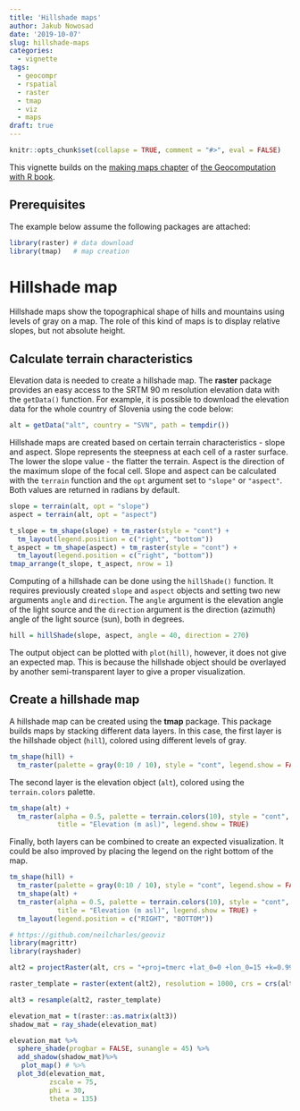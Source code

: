 ```yaml
---
title: 'Hillshade maps'
author: Jakub Nowosad
date: '2019-10-07'
slug: hillshade-maps
categories:
  - vignette
tags:
  - geocompr
  - rspatial
  - raster
  - tmap
  - viz
  - maps
draft: true
---
```


```r
knitr::opts_chunk$set(collapse = TRUE, comment = "#>", eval = FALSE)
```

This vignette builds on the [making maps chapter](https://geocompr.robinlovelace.net/adv-map.html) of [the Geocomputation with R book](https://geocompr.github.io/).

## Prerequisites {-}

The example below assume the following packages are attached:

```r
library(raster) # data download
library(tmap)   # map creation
```

# Hillshade map

Hillshade maps show the topographical shape of hills and mountains using levels of gray on a map.
The role of this kind of maps is to display relative slopes, but not absolute height.

## Calculate terrain characteristics 

Elevation data is needed to create a hillshade map.
The **raster** package provides an easy access to the SRTM 90 m resolution elevation data with the `getData()` function.
For example, it is possible to download the elevation data for the whole country of Slovenia using the code below:

```r
alt = getData("alt", country = "SVN", path = tempdir())
```

Hillshade maps are created based on certain terrain characteristics - slope and aspect.
Slope represents the steepness at each cell of a raster surface.
The lower the slope value - the flatter the terrain.
Aspect is the direction of the maximum slope of the focal cell.
Slope and aspect can be calculated with the `terrain` function and the `opt` argument set to `"slope"` or `"aspect"`.
Both values are returned in radians by default.

```r
slope = terrain(alt, opt = "slope")
aspect = terrain(alt, opt = "aspect")
```

```r
t_slope = tm_shape(slope) + tm_raster(style = "cont") +
  tm_layout(legend.position = c("right", "bottom"))
t_aspect = tm_shape(aspect) + tm_raster(style = "cont") + 
  tm_layout(legend.position = c("right", "bottom"))
tmap_arrange(t_slope, t_aspect, nrow = 1)
```

<!-- add plots of slope and as pect -->
<!-- explain what's that  -->

Computing of a hillshade can be done using the `hillShade()` function. 
It requires previously created `slope` and `aspect` objects and setting two new arguments `angle` and `direction`.
The `angle` argument is the elevation angle of the light source and the `direction` argument is the direction (azimuth) angle of the light source (sun), both in degrees.

```r
hill = hillShade(slope, aspect, angle = 40, direction = 270)
```

The output object can be plotted with `plot(hill)`, however, it does not give an expected map.
This is because the hillshade object should be overlayed by another semi-transparent layer to give a proper visualization.

## Create a hillshade map

A hillshade map can be created using the **tmap** package.
This package builds maps by stacking different data layers.
In this case, the first layer is the hillshade object (`hill`), colored using different levels of gray.

```r
tm_shape(hill) +
  tm_raster(palette = gray(0:10 / 10), style = "cont", legend.show = FALSE)
```

The second layer is the elevation object (`alt`), colored using the `terrain.colors` palette.

```r
tm_shape(alt) +
  tm_raster(alpha = 0.5, palette = terrain.colors(10), style = "cont",
            title = "Elevation (m asl)", legend.show = TRUE)
```

Finally, both layers can be combined to create an expected visualization.
It could be also improved by placing the legend on the right bottom of the map.

```r
tm_shape(hill) +
  tm_raster(palette = gray(0:10 / 10), style = "cont", legend.show = FALSE) +
  tm_shape(alt) +
  tm_raster(alpha = 0.5, palette = terrain.colors(10), style = "cont",
            title = "Elevation (m asl)", legend.show = TRUE) +
  tm_layout(legend.position = c("RIGHT", "BOTTOM"))
```

```r
# https://github.com/neilcharles/geoviz
library(magrittr)
library(rayshader)

alt2 = projectRaster(alt, crs = "+proj=tmerc +lat_0=0 +lon_0=15 +k=0.9999 +x_0=500000 +y_0=-5000000 +ellps=bessel +towgs84=682,-203,480,0,0,0,0 +units=m +no_defs")

raster_template = raster(extent(alt2), resolution = 1000, crs = crs(alt2))

alt3 = resample(alt2, raster_template)

elevation_mat = t(raster::as.matrix(alt3))
shadow_mat = ray_shade(elevation_mat)

elevation_mat %>%
  sphere_shade(progbar = FALSE, sunangle = 45) %>%
  add_shadow(shadow_mat)%>%
   plot_map() # %>%
  plot_3d(elevation_mat,
          zscale = 75,
          phi = 30,
          theta = 135)
```
